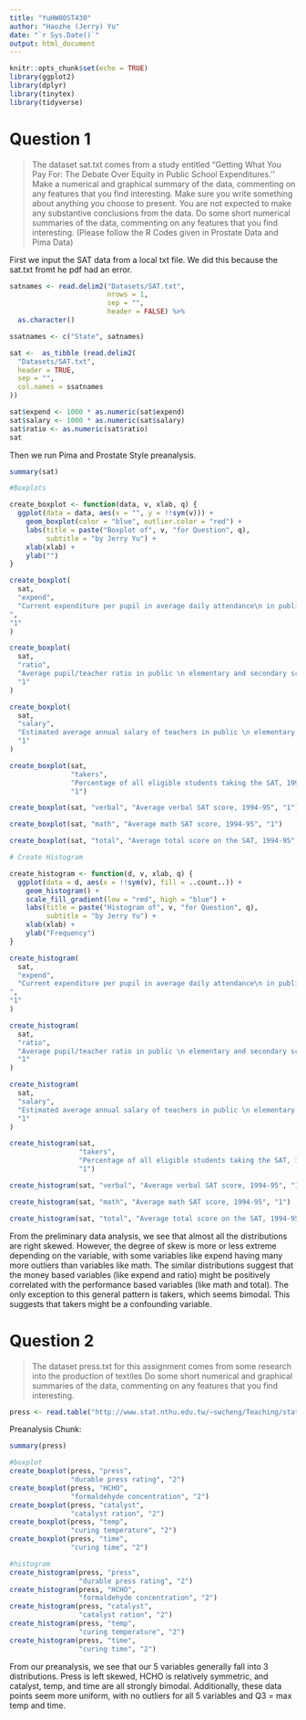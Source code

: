 ```yaml
---
title: "YuHW00ST430"
author: "Haozhe (Jerry) Yu"
date: "`r Sys.Date()`"
output: html_document
---
```


```r
knitr::opts_chunk$set(echo = TRUE)
library(ggplot2)
library(dplyr)
library(tinytex)
library(tidyverse)
```

# Question 1

>  The dataset sat.txt comes from a study entitled "Getting What You Pay For: The Debate 
Over Equity in Public School Expenditures.'' 
Make a numerical and graphical summary of the data, commenting on any features that you find interesting. 
Make sure you write something about anything you choose to present. You are not expected to make any 
substantive conclusions from the data.
Do some short numerical summaries of the data, commenting on any features that you 
find interesting.
(Please follow the R Codes given in Prostate Data and Pima Data)

First we input the SAT data from a local txt file. We did this because the sat.txt fromt he pdf had an error. 


```r
satnames <- read.delim2("Datasets/SAT.txt",
                        nrows = 1,
                        sep = "",
                        header = FALSE) %>%
  as.character()

ssatnames <- c("State", satnames)

sat <-  as_tibble (read.delim2(
  "Datasets/SAT.txt",
  header = TRUE,
  sep = "",
  col.names = ssatnames
))

sat$expend <- 1000 * as.numeric(sat$expend)
sat$salary <- 1000 * as.numeric(sat$salary)
sat$ratio <- as.numeric(sat$ratio)
sat
```

Then we run Pima and Prostate Style preanalysis.

```r
summary(sat)

#Boxplots

create_boxplot <- function(data, v, xlab, q) {
  ggplot(data = data, aes(x = "", y = !!sym(v))) +
    geom_boxplot(color = "blue", outlier.color = "red") +
    labs(title = paste("Boxplot of", v, "for Question", q),
         subtitle = "by Jerry Yu") +
    xlab(xlab) +
    ylab("")
}

create_boxplot(
  sat,
  "expend",
  "Current expenditure per pupil in average daily attendance\n in public elementary and secondary schools, 1994-95 (dollars)
",
"1"
)

create_boxplot(
  sat,
  "ratio",
  "Average pupil/teacher ratio in public \n elementary and secondary schools, Fall 1994",
  "1"
)

create_boxplot(
  sat,
  "salary",
  "Estimated average annual salary of teachers in public \n elementary and secondary schools, 1994-95 (dollars) ",
  "1"
)

create_boxplot(sat,
               "takers",
               "Percentage of all eligible students taking the SAT, 1994-95",
               "1")

create_boxplot(sat, "verbal", "Average verbal SAT score, 1994-95", "1")

create_boxplot(sat, "math", "Average math SAT score, 1994-95", "1")

create_boxplot(sat, "total", "Average total score on the SAT, 1994-95", "1")

# Create Histogram

create_histogram <- function(d, v, xlab, q) {
  ggplot(data = d, aes(x = !!sym(v), fill = ..count..)) +
    geom_histogram() +
    scale_fill_gradient(low = "red", high = "blue") +
    labs(title = paste("Histogram of", v, "for Question", q),
         subtitle = "by Jerry Yu") +
    xlab(xlab) +
    ylab("Frequency")
}

create_histogram(
  sat,
  "expend",
  "Current expenditure per pupil in average daily attendance\n in public elementary and secondary schools, 1994-95 (dollars)
",
"1"
)

create_histogram(
  sat,
  "ratio",
  "Average pupil/teacher ratio in public \n elementary and secondary schools, Fall 1994",
  "1"
)

create_histogram(
  sat,
  "salary",
  "Estimated average annual salary of teachers in public \n elementary and secondary schools, 1994-95 (dollars) ",
  "1"
)

create_histogram(sat,
                 "takers",
                 "Percentage of all eligible students taking the SAT, 1994-95",
                 "1")

create_histogram(sat, "verbal", "Average verbal SAT score, 1994-95", "1")

create_histogram(sat, "math", "Average math SAT score, 1994-95", "1")

create_histogram(sat, "total", "Average total score on the SAT, 1994-95 ", "1")

```

From the preliminary data analysis, we see that almost all the distributions are right skewed. However, the degree of skew is more or less extreme depending on the variable, with some variables like expend having many more outliers than variables like math. The similar distributions suggest that the money based variables (like expend and ratio) might be positively correlated with the performance based variables (like math and total). The only exception to this general pattern is takers, which seems bimodal. This suggests that takers might be a confounding variable. 

# Question 2

>The dataset press.txt for this assignment comes from some research into the production of textiles
Do some short numerical and graphical summaries of the data, commenting on any 
features that you find interesting.

```r
press <- read.table("http://www.stat.nthu.edu.tw/~swcheng/Teaching/stat5410/data/wrinkle.txt",header=TRUE)%>% as.tibble()
```

Preanalysis Chunk:

```r
summary(press)

#boxplot
create_boxplot(press, "press",
               "durable press rating", "2")
create_boxplot(press, "HCHO",
               "formaldehyde concentration", "2")
create_boxplot(press, "catalyst",
               "catalyst ration", "2")
create_boxplot(press, "temp",
               "curing temperature", "2")
create_boxplot(press, "time",
               "curing time", "2")

#histogram
create_histogram(press, "press",
                 "durable press rating", "2")
create_histogram(press, "HCHO",
                 "formaldehyde concentration", "2")
create_histogram(press, "catalyst",
                 "catalyst ration", "2")
create_histogram(press, "temp",
                 "curing temperature", "2")
create_histogram(press, "time",
                 "curing time", "2")
```

From our preanalysis, we see that our 5 variables generally fall into 3 distributions. Press is left skewed, HCHO is relatively symmetric, and catalyst, temp, and time are all strongly bimodal. Additionally, these data points seem more uniform, with no outliers for all 5 variables and Q3 = max temp and time. 